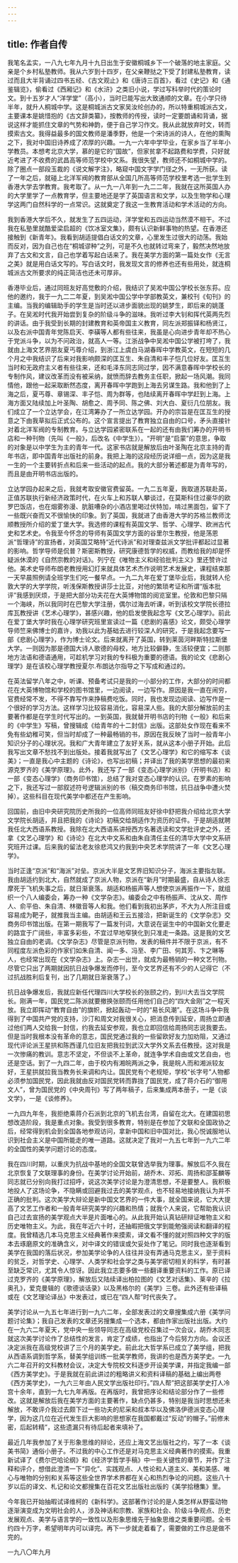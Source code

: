 ```yaml
---
---
---
```

title: 作者自传
---




我笔名孟实，一八九七年九月十九日出生于安徽桐城乡下一个破落的地主家庭。父亲是个乡村私塾教师。我从六岁到十四岁，在父亲鞭挞之下受了封建私塾教育，读过而且大半背诵过四书五经、《古文观止》和《唐诗三百首》，看过《史记》和《通鉴辑览》，偷看过《西厢记》和《水浒》之类旧小说，学过写科举时代的策论时文。到十五岁才人“洋学堂”（高小），当时已能写出大致通顺的文章。在小学只待半年，就升人桐城中学。这是桐城派古文家吴汝纶创办的，所以特重桐城派古文，主要课本是姚惜抱的《古文辞类纂》，按教师的传授，读时一定要朗诵和背诵，据说这样才能抓住文章的气势和神韵，便于自己学习作文。我从此就放弃时文，转而摸索古文。我得益最多的国文教师是潘季野，他是一个宋诗派的诗人，在他的熏陶之下，我对中国旧诗养成了浓厚的兴趣。一九一六年中学毕业，在家乡当了半年小学教员。本想考北京大学，慕的是它的“国故”，但家贫拿不起路费和学费，只好就近考进了不收费的武昌高等师范学校中文系。我很失望，教师还不如桐城中学的。除了圈点一部段玉裁的《说文解字注》，略窥中国文字学门径之外，一无所获。读了一年之后，就碰上北洋军阀的教育部从全国几所高等师范学校里考选一批学生到香港大学去学教育。我考取了。从一九一八年到一九二二年，我就在这所英国人办的大学里学了一点教育学，但主要地还是学了英国语言和文学，以及生物学和心理学这两门自然科学的一点常识。这就奠定了我这一生教育活动和学术活动的方向。

我到香港大学后不久，就发生了五四运动，洋学堂和五四运动当然漠不相干。不过我在私塾里就酷爱梁启超的《饮冰室文集》，颇有认识新鲜事物的热望。在香港还接触到《新青年》。我看到胡适提倡白话文的文章，心里发生过很大的动荡。我始而反对，因为自己也在“桐城谬种”之列，可是不久也就转过弯来了，毅然决然地放弃了古文和文言，自己也学着写起白话来了。我在美学方面的第一篇处女作《无言之美》就是用白话文写的。写白话文时，我发现文言的修养也还有些用处，就连桐城派古文所要求的纯正简洁也还未可厚非。

香港毕业后，通过同班友好高觉敷的介绍，我结识了吴淞中国公学校长张东荪。应他的邀约，我于一九二二年夏，到吴淞中国公学中学部教英文，兼校刊《旬刊》的主编。当我的编辑助手的学生是当时还以进步面貌出现的姚梦生，即后来的姚蓬子。在吴淞时代我开始尝到复杂的阶级斗争的滋味。我听过李大钊和挥代英两先烈的讲话。由于我受到长期的封建教育和英帝国主义教育，同左派郑振铎和杨贤江，以及右派中国青年党陈启天、李磺等人都有些往来，我虽是心向进步青年却不热心于党派斗争，以为不问政治，就高人一等。江浙战争中吴淞中国公学被打垮了，我就由上海文艺界朋友夏丐尊介绍，到浙江上虞白马湖春晖中学教英文，在短短的几个月之中我结识了后来对我影响颇深的匡互生、朱自清和丰子恺几位好友。匡互生当时和无政府主义者有些往来，还和毛泽东同志同过学，因不满意春晖中学校长的专制作风，建议改革而没有被采纳，就愤而辞去教务主任职，掀起一场风潮。我同情他，跟他一起采取断然态度，离开春晖中学跑到上海去另谋生路。我和他到了上海之后，夏丐尊、章锡深、丰子恺、周为群等，也陆续离开春晖中学赶到上海。上海方面又陆续加上叶圣陶、胡愈之、周予同、陈之佛、刘大白、夏衍几位朋友。我们成立了一个立达学会，在江湾筹办了一所立达学园。开办的宗旨是在匡互生的授意之下由我草拟后正式公布的。这个宣言提出了教育独立自由的口号，矛头直接针对着北洋军阀的专制教育。与立达学园紧密联系在一起的还有由我们筹办的开明书店和一种刊物（先叫《一般》，后改名《中学生》）。“开明”是“启蒙”的意思，争取的对象是以中学生为主的青年一代。这家书店就是解放后由叶圣陶在北京主持的青年书店，即中国青年出版社的前身。我把上海的这段经历说详细一点，因为这是我一生的一个主要转折点和后来一些活动的起点。我的大部分著述都是为青年写的，而且是由开明书店出版的。

立达学园办起来之后，我就考取安徽官费留英。一九二五年夏，我取道苏联赴英，正值苏联执行新经济政策时代，在火车上和苏联人攀谈过，在莫斯科住过豪华的欧罗巴饭店，也在烟雾弥漫、肮脏嘈杂的小酒店里喝过伏特加，啃过黑面包，留下了一些既兴奋而又不很愉快的印象。到了英国，我就进了由香港大学的苏格兰教师沈顺教授所介绍的爱丁堡大学。我选修的课程有英国文学、哲学、心理学、欧洲古代史和艺术史。令我至今怀念的导师有英国文学方面的谷里尔生教授，他是荡恩派“哲理诗”的宣扬者，对英国艾略特“近代诗派”和对理查兹派文学批评都起过显著的影响。哲学导师是侃普？斯密斯教授，研究康德哲学的权威，而教给我的却是怀疑派休漠的《自然宗教的对话》。列宁在《唯物主义和经验批判主义》里还赞许过他。美术史导师布朗老教授用幻灯来就具体艺术杰作说明艺术发展史，课程结束那一天早晨照例请全班学生们吃一餐早点。一九二九年在爱丁堡毕业后，我就转人伦敦大学的大学学院，听浅保斯教授讲莎士比亚，对他的繁琐考证和所谓“版本批评”我感到厌烦，于是把大部分功夫花在大英博物馆的阅览室里。伦敦和巴黎只隔一个海峡，所以我同时在巴黎大学注册，偶尔过海去听课，听到该校文学院长德拉库瓦教授讲《艺术心理学》，甚感兴趣，他的启发使我起念写《文艺心理学》。前此在爱丁堡大学时我在心理学研究班里宣读过一篇《悲剧的喜感》论文，颇受心理学导师竺来佛博士的嘉许，劝我以此为基础去进行较深人的研究，于是我起念要写一部《悲剧心理学》，作为博士论文。后来就离开了英国，转到莱茵河畔斯特拉斯堡大学。一则因为那是德国大诗人歌德的母校，地方比较僻静，生活较便宜；二则那地方法语和德语通用，可趁机学习对我的专科极为重要的德语。我的论文《悲剧心理学》是在该校心理学教授夏尔.布朗达尔指导之下写成和通过的。

在英法留学八年之中，听课、预备考试只是我的一小部分的工作，大部分的时间都花在大英博物馆和学校的图书馆里，一边阅读，一边写作。原因是我一直在闹穷，官费经常不发，不得不靠写作来挣稿费吃饭。同时，我也发现边阅读、边写作是一个很好的学习方法。这样学习比较容易消化，容易深人些。我的大部分解放前的主要著作都是在学生时代写出的。一到英国，我就替开明书店的刊物《一般》和后来的《中学生》写稿，曾搜辑成《给青年的十二封信》出版。这部处女作现在看来不免有些幼稚可笑，但当时却成了一种最畅销的书，原因在我反映了当时一般青年小知识分子的心理状况。我和广大青年建立了友好关系，就从这本小册子开始。此后我写出文章不愁找不到出版处。接着我就写出了《文艺心理学》和它的缩写本《谈美》；一直是我心中主题的《诗论》，也写出初稿；并译出了我的美学思想的最初来源克罗齐的《美学原理》。此外，我还写了一部《变态心理学派别》（开明书店）和一部《变态心理学》（商务印书馆），总结了我对变态心理学的认识。在罗素的影响之下，我还写过一部叙述符号逻辑派别的书（稿交商务印书馆，抗日战争中遭火焚掉）。这些科目在现代美学中都还在产生影响。

回国前，由旧中央研究院历史所我的一位高师同班友好徐中舒把我介绍给北京大学文学院长胡适，并且把我的《诗论》初稿交给胡适作为资历的证件。于是胡适就聘我任北大西语系教授。我除在北大西语系讲授西方名著选读和文学批评史之外，还拿《文艺心理学》和《诗论》在北大中文系和由朱自清任主任的清华大学中文系研究班开过课。后来我的留法老友徐悲鸿又约我到中央艺术学院讲了一年《文艺心理学》。

当时正逢“京派”和“海派”对垒。京派大半是文艺界旧知识分子，海派主要指左联。我由胡适约到北大，自然就成了京派人物，京派在“新月”时期最盛，自从诗人徐志摩死于飞机失事之后，就日渐衰落。胡适和杨振声等人想使京派再振作一下，就组织一个八人编委会，筹办一种《文学杂志》。编委会之中有杨振声、沈从文、周作人、俞平伯、朱自清、林徽音等人和我。他们看到我初出茅庐，不大为人所注目或容易成为靶子，就推我当主编。由胡适和王云五接洽，把新诞生的《文学杂志》交商务印书馆出版。在第一期我写了一篇发刊词，大意说在诞生中的中国新文化要走的路宜于广阔些，丰富多彩些，不宜过早地窄狭化到只准走一条路。这是我的文艺独立自由的老调。《文学杂志》尽管是京派刊物，发表的稿件并不限于京派，有不同程度左派色彩的作家们如朱自清、闻一多、冯至、李广田、何其芳、卞之琳等人，也经常出现在《文学杂志》上。杂志一出世，就成为最畅销的一种文艺刊物。尽管它只出了两期就因抗日战争爆发而停刊，至今文艺界还有不少的人记得它（不过抗战胜利后复刊，出了几期就日渐衰落了。）

抗日战争爆发后，我就应新任代理四川大学校长的张颐之约，到川大去当文学院长。刚满一年，国民党二陈派就要撤换张颐而任用他们自己的“四大金刚”之一程天放。我立即挥动“教育自由”的旗帜，掀起轰动一时的“易长风潮”。在这场斗争中我得到了中国共产党的支持，沙汀和周文对我很关心，把消息传到延安，周扬立即通过他们两人交给我一封信，约我去延安参观，我也立即回信给周扬同志说我要去。但是当时我根本没有革命的意志，国民党通过我的一些留欧好友力加劝阻，又通过现代评论派王星拱和陈西谨几位旧友把我拉到武汉大学外文系去任教授。这对我是一次惨痛的教训。意志不坚定，不但谈不上革命，就连争学术自由或文艺自由，也还是空话。到了一九四二年，由于校内有湘皖两派之争，我是皖人而和湘派较友好，王星拱就拉我当教务长来调和内让。国民党有个老规矩，学校“长字号”人物都必须参加国民党，因此我就由反对国民党转而靠拢了国民党，成了蒋介石的“御用文人”，曾为国民党的《中央周刊》写了两年稿子，后来集成两本册子，一是《谈文学》，一是《谈修养》。

一九四九年冬，我拒绝乘蒋介石派到北京的飞机去台湾，自留在北大。在建国初思想改造阶段，我是重点对象。我受到很多教育，特别是在参加了文联和全国政协之后，经常得到机会到全国各地参观访问，拿新中国和旧中国对比，我心悦诚服地认识到社会主义是中国所能走的唯一道路。这就决定了我对一九五七年到一九六二年的全国性的美学问题讨论的态度。

我在四川时期，以重庆为抗战中基地的全国文联曾选举我为理事。解放后不久我在北京恢复了文联理事的身份。在美学讨论开始前，胡乔木、邓拓、周扬和邵荃麟等同志就已分别向我打过招呼，说这次美学讨论是为澄清思想，不是要整人。我积极地投人了这场论争，不隐瞒或回避我过去的美学观点，也不轻易地接纳我认为并不正确的批判。这次美学大辩论是新中国文艺界的一件大事，就全国来说，它大大提高了文艺工作者和一般青年研究美学的兴趣和热情；就我个人来说，它帮助我认识自己过去宣扬的美学观点大半是片面唯心的。从此我开始认真钻研辩证唯物主义和历史唯物主义。为此，我在年近六十时，还抽暇把俄文学到能勉强阅读和翻译的程度。我曾精选几本马克思主义经典著作来摸索，译文看不懂的就对照四种文字的版本去琢磨原文的准确含义，对中译文的错误或欠妥处作了笔记。同时我也逐渐看到美学在我国的落后状况，参加美学论争的人往往并没有弄通马克思主义，至于资料的贫乏，对哲学史、心理学、人类学和社会学之类与美学密切相关的科学，有时甚至缺乏常识，尤其令人惊讶。因此我立志要多做一些翻译重要资料的工作。原已译过克罗齐的《美学原理》，解放后又陆续译出柏拉图的《文艺对话集》、莱辛的《拉奥孔》，爱克曼辑的《歌德谈话录》以及黑格尔的《美学》三卷。此外还有些译稿或在《文艺理论译丛》中发表过，或已在“四人帮”时代丧失了。

美学讨论从一九五七年进行到一九六二年，全部发表过的文章搜集成六册《美学问题讨论集》；我自己发表的文章还另搜集成一个选本，都由作家出版社出版。大约在一九六二年夏天，党中央一些领导同志在高级党校召集过一次会议，胡乔木同志就这次美学讨论作了总结性的发言，肯定了成绩，也指出了今后努力方向。会议还决定派我在高级党校讲了三个月的美学史。前此北大哲学系已成立了美学组，把我从西语系调到哲学系，替美学组训练一批美学教师，我讲的也是西方美学史。一九六二年召开的文科教材会议，决定大专院校文科逐步开设美学课，并指定我编一部《西方美学史》。于是我就在前此讲过的粗略讲义和资料译稿的基础上编出两卷《西方美学史》，一九六三年由人民文学出版社印行。”四人帮”把这部美学史打人冷宫十余年，直到一九七九年再版。在再版时，我曾把序论和结论部分作了一些修改。这就是解放后我在美学方面的主要著作，缺点仍甚多，特别是我当时思想还未解放，不敢评介我过去颇下过一些功夫的尼采和叔本华以及佛洛伊德派变态心理学，因为这几位在近代发生巨大影响的思想家在我国都戴过“反动”的帽子。”前修未密，后起转精”，这些遗漏只有待后起者来填补了。

最近几年我参加了关于形象思维的辩论，还应上海文艺出版社之约，写了一本《谈美书简》通俗小册子。不过我的中心工作还是对马克思主义经典著作的摸索。我重新试译了《费尔巴哈论纲》和《经济学哲学手稿》中一些关键性的章节，并作了注释和评介，想借此澄清一下“异化”、实践观点、人性论和人道主义、美和美感、唯心与唯物的分别和关系等这些全世界学术界都在关心和热烈争论的问题。这些八十岁以后的译文、札记和论文都搜集在百花文艺出版社出版的《美学拾穗集》里。

今年我已开始抽暇试译维柯的《新科学》。这部著作讨论的是人类怎样从野蛮动物逐渐演变成为文明社会的人，涉及神话和宗教、家族和社会、阶级斗争观点、历史发展观点、美学与语言学的一致性以及形象思维先于抽象思维之类重要问题。全书约四十万字，希望明年内可以译完。再下一步就走着看了，需要做的工作总是做不完的。

一九八〇年九月